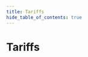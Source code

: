 ```yaml
---
title: Tariffs
hide_table_of_contents: true
---
```



# Tariffs

<DeviceGrid>
  <DeviceCard
    brand="Amber Electric"
    description=""
    thumbnail="/img/devices/tariff/amber-electric.jpg"
    capabilities={[]}
    requirements={[]}
    href="/docs/devices-next/tariffs/amber-electric"
    group="Dynamic electricity price"
    type="tariff"
    name="amber-electric"
  />
  <DeviceCard
    brand="Awattar"
    description=""
    thumbnail="/img/devices/tariff/awattar.jpg"
    capabilities={[]}
    requirements={[]}
    href="/docs/devices-next/tariffs/awattar"
    group="Dynamic electricity price"
    type="tariff"
    name="awattar"
  />
  <DeviceCard
    brand="Electricity Maps"
    description="Commercial API"
    thumbnail="/img/devices/tariff/electricity-maps-commercial-api.jpg"
    capabilities={[]}
    requirements={[]}
    href="/docs/devices-next/tariffs/electricity-maps-commercial-api"
    group="CO₂ forecast"
    type="tariff"
    name="electricity-maps-commercial-api"
  />
  <DeviceCard
    brand="Electricity Maps"
    description="Free API"
    thumbnail="/img/devices/tariff/electricity-maps-free-api.jpg"
    capabilities={[]}
    requirements={[]}
    href="/docs/devices-next/tariffs/electricity-maps-free-api"
    group="CO₂ forecast"
    type="tariff"
    name="electricity-maps-free-api"
  />
  <DeviceCard
    brand="Energinet"
    description=""
    thumbnail="/img/devices/tariff/energinet.jpg"
    capabilities={[]}
    requirements={[]}
    href="/docs/devices-next/tariffs/energinet"
    group="Dynamic electricity price"
    type="tariff"
    name="energinet"
  />
  <DeviceCard
    brand="Enever"
    description=""
    thumbnail="/img/devices/tariff/enever.jpg"
    capabilities={[]}
    requirements={[]}
    href="/docs/devices-next/tariffs/enever"
    group="Dynamic electricity price"
    type="tariff"
    name="enever"
  />
  <DeviceCard
    brand="ENTSO-E"
    description=""
    thumbnail="/img/devices/tariff/entso-e.jpg"
    capabilities={[]}
    requirements={[]}
    href="/docs/devices-next/tariffs/entso-e"
    group="Dynamic electricity price"
    type="tariff"
    name="entso-e"
  />
  <DeviceCard
    brand="Forecast.Solar"
    description=""
    thumbnail="/img/devices/tariff/forecast-solar.jpg"
    capabilities={[]}
    requirements={[]}
    href="/docs/devices-next/tariffs/forecast-solar"
    group="PV forecast"
    type="tariff"
    name="forecast-solar"
  />
  <DeviceCard
    brand="Fraunhofer ISE"
    description=""
    thumbnail="/img/devices/tariff/fraunhofer-ise.jpg"
    capabilities={[]}
    requirements={[]}
    href="/docs/devices-next/tariffs/fraunhofer-ise"
    group="Dynamic electricity price"
    type="tariff"
    name="fraunhofer-ise"
  />
  <DeviceCard
    brand="Green Grid Compass"
    description=""
    thumbnail="/img/devices/tariff/green-grid-compass.jpg"
    capabilities={[]}
    requirements={[]}
    href="/docs/devices-next/tariffs/green-grid-compass"
    group="CO₂ forecast"
    type="tariff"
    name="green-grid-compass"
  />
  <DeviceCard
    brand="Groupe E"
    description="Vario Plus"
    thumbnail="/img/devices/tariff/groupe-e-vario-plus.jpg"
    capabilities={[]}
    requirements={[]}
    href="/docs/devices-next/tariffs/groupe-e-vario-plus"
    group="Dynamic electricity price"
    type="tariff"
    name="groupe-e-vario-plus"
  />
  <DeviceCard
    brand="Grünstromindex"
    description=""
    thumbnail="/img/devices/tariff/grunstromindex.jpg"
    capabilities={[]}
    requirements={[]}
    href="/docs/devices-next/tariffs/grunstromindex"
    group="CO₂ forecast"
    type="tariff"
    name="grunstromindex"
  />
  <DeviceCard
    brand="National Grid ESO"
    description=""
    thumbnail="/img/devices/tariff/national-grid-eso.jpg"
    capabilities={[]}
    requirements={[]}
    href="/docs/devices-next/tariffs/national-grid-eso"
    group="CO₂ forecast"
    type="tariff"
    name="national-grid-eso"
  />
  <DeviceCard
    brand="Nordpool spot prices"
    description=""
    thumbnail="/img/devices/tariff/nordpool-spot-prices.jpg"
    capabilities={[]}
    requirements={[]}
    href="/docs/devices-next/tariffs/nordpool-spot-prices"
    group="Dynamic electricity price"
    type="tariff"
    name="nordpool-spot-prices"
  />
  <DeviceCard
    brand="Octopus Energy"
    description="API"
    thumbnail="/img/devices/tariff/octopus-energy-api.jpg"
    capabilities={[]}
    requirements={[]}
    href="/docs/devices-next/tariffs/octopus-energy-api"
    group="Dynamic electricity price"
    type="tariff"
    name="octopus-energy-api"
  />
  <DeviceCard
    brand="Octopus Energy"
    description="Product Code"
    thumbnail="/img/devices/tariff/octopus-energy-product-code.jpg"
    capabilities={[]}
    requirements={[]}
    href="/docs/devices-next/tariffs/octopus-energy-product-code"
    group="Dynamic electricity price"
    type="tariff"
    name="octopus-energy-product-code"
  />
  <DeviceCard
    brand="Open-Meteo"
    description=""
    thumbnail="/img/devices/tariff/open-meteo.jpg"
    capabilities={[]}
    requirements={[]}
    href="/docs/devices-next/tariffs/open-meteo"
    group="PV forecast"
    type="tariff"
    name="open-meteo"
  />
  <DeviceCard
    brand="Ostrom"
    description=""
    thumbnail="/img/devices/tariff/ostrom.jpg"
    capabilities={[]}
    requirements={[]}
    href="/docs/devices-next/tariffs/ostrom"
    group="Dynamic electricity price"
    type="tariff"
    name="ostrom"
  />
  <DeviceCard
    brand="PUN Orario"
    description=""
    thumbnail="/img/devices/tariff/pun-orario.jpg"
    capabilities={[]}
    requirements={[]}
    href="/docs/devices-next/tariffs/pun-orario"
    group="Dynamic electricity price"
    type="tariff"
    name="pun-orario"
  />
  <DeviceCard
    brand="SmartEnergy"
    description="smartCONTROL"
    thumbnail="/img/devices/tariff/smartenergy-smartcontrol.jpg"
    capabilities={[]}
    requirements={[]}
    href="/docs/devices-next/tariffs/smartenergy-smartcontrol"
    group="Dynamic electricity price"
    type="tariff"
    name="smartenergy-smartcontrol"
  />
  <DeviceCard
    brand="Solcast"
    description=""
    thumbnail="/img/devices/tariff/solcast.jpg"
    capabilities={[]}
    requirements={[]}
    href="/docs/devices-next/tariffs/solcast"
    group="PV forecast"
    type="tariff"
    name="solcast"
  />
  <DeviceCard
    brand="Spotty Energie"
    description=""
    thumbnail="/img/devices/tariff/spotty-energie.jpg"
    capabilities={[]}
    requirements={[]}
    href="/docs/devices-next/tariffs/spotty-energie"
    group="Dynamic electricity price"
    type="tariff"
    name="spotty-energie"
  />
  <DeviceCard
    brand="Tibber"
    description=""
    thumbnail="/img/devices/tariff/tibber.jpg"
    capabilities={[]}
    requirements={[]}
    href="/docs/devices-next/tariffs/tibber"
    group="Dynamic electricity price"
    type="tariff"
    name="tibber"
  />
  <DeviceCard
    brand="Victron"
    description="VRM Solar Forecast"
    thumbnail="/img/devices/tariff/victron-vrm-solar-forecast.jpg"
    capabilities={[]}
    requirements={[]}
    href="/docs/devices-next/tariffs/victron-vrm-solar-forecast"
    group="PV forecast"
    type="tariff"
    name="victron-vrm-solar-forecast"
  />
</DeviceGrid>
